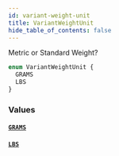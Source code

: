 ```yaml
---
id: variant-weight-unit
title: VariantWeightUnit
hide_table_of_contents: false
---
```



Metric or Standard Weight?

```graphql
enum VariantWeightUnit {
  GRAMS
  LBS
}
```


### Values

#### [`GRAMS`](#)




#### [`LBS`](#)






